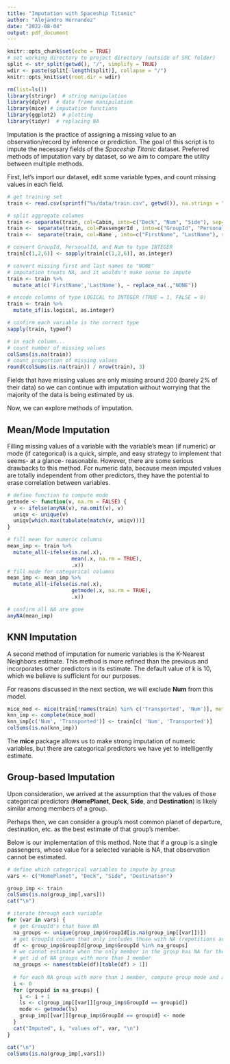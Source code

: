 ```yaml
---
title: "Imputation with Spaceship Titanic"
author: "Alejandro Hernandez"
date: "2022-08-04"
output: pdf_document
---
```


```r
knitr::opts_chunk$set(echo = TRUE)
# set working directory to project directory (outside of SRC folder)
split <- str_split(getwd(), "/", simplify = TRUE)
wdir <- paste(split[-length(split)], collapse = "/")
knitr::opts_knit$set(root.dir = wdir)
```

```r
rm(list=ls())
library(stringr)  # string manipulation
library(dplyr)  # data frame manipulation
library(mice) # imputation functions
library(ggplot2)  # plotting
library(tidyr)  # replacing NA
```

Imputation is the practice of assigning a missing value to an observation/record by inference or prediction. The goal of this script is to impute the necessary fields of the *Spaceship Titanic* dataset. Preferred methods of imputation vary by dataset, so we aim to compare the utility between multiple methods.

First, let's import our dataset, edit some variable types, and count missing values in each field.

```r
# get training set
train <- read.csv(sprintf("%s/data/train.csv", getwd()), na.strings = "")

# split aggregate columns
train <- separate(train, col=Cabin, into=c("Deck", "Num", "Side"), sep='/')
train <-  separate(train, col=PassengerId , into=c("GroupId", "PersonalId"), sep='_')
train <-  separate(train, col=Name , into=c("FirstName", "LastName"), sep=' ')

# convert GroupId, PersonalId, and Num to type INTEGER
train[c(1,2,6)] <- sapply(train[c(1,2,6)], as.integer)

# convert missing first and last names to "NONE"
# imputation treats NA, and it wouldn't make sense to impute
train <- train %>%
  mutate_at(c('FirstName','LastName'), ~ replace_na(.,"NONE"))

# encode columns of type LOGICAL to INTEGER (TRUE = 1, FALSE = 0)
train <- train %>%
  mutate_if(is.logical, as.integer)

# confirm each variable is the correct type
sapply(train, typeof)
```

```r
# in each column...
# count number of missing values
colSums(is.na(train))
# count proportion of missing values
round(colSums(is.na(train)) / nrow(train), 3)
```

Fields that have missing values are only missing around 200 (barely 2% of their data) so we can continue with imputation without worrying that the majority of the data is being estimated by us.

Now, we can explore methods of imputation.

## Mean/Mode Imputation

Filling missing values of a variable with the variable's mean (if numeric) or mode (if categorical) is a quick, simple, and easy strategy to implement that seems- at a glance- reasonable. However, there are some serious drawbacks to this method. For numeric data, because mean imputed values are totally independent from other predictors, they have the potential to erase correlation between variables.

```r
# define function to compute mode
getmode <- function(v, na.rm = FALSE) {
  v <- ifelse(anyNA(v), na.omit(v), v)
  uniqv <- unique(v)
  uniqv[which.max(tabulate(match(v, uniqv)))]
}
```
```r
# fill mean for numeric columns
mean_imp <- train %>%
  mutate_all(~ifelse(is.na(.x),
                     mean(.x, na.rm = TRUE),
                     .x))
# fill mode for categorical columns
mean_imp <- mean_imp %>%
  mutate_all(~ifelse(is.na(.x),
                     getmode(.x, na.rm = TRUE),
                     .x))

# confirm all NA are gone
anyNA(mean_imp)
```

## KNN Imputation

A second method of imputation for numeric variables is the K-Nearest Neighbors estimate. This method is more refined than the previous and incorporates other predictors in its estimate. The default value of k is 10, which we believe is sufficient for our purposes.

For reasons discussed in the next section, we will exclude **Num** from this model.

```r
mice_mod <- mice(train[!names(train) %in% c('Transported', 'Num')], method="rf")
knn_imp <- complete(mice_mod)
knn_imp[c('Num', 'Transported')] <- train[c( 'Num', 'Transported')]
colSums(is.na(knn_imp))
```

The **mice** package allows us to make strong imputation of numeric variables, but there are categorical predictors we have yet to intelligently estimate.

## Group-based Imputation

Upon consideration, we arrived at the assumption that the values of those categorical predictors (**HomePlanet**, **Deck**, **Side**, and **Destination**) is likely similar among members of a group.

Perhaps then, we can consider a group's most common planet of departure, destination, etc. as the best estimate of that group's member.

Below is our implementation of this method. Note that if a group is a single passengers, whose value for a selected variable is NA, that observation cannot be estimated.

```r
# define which categorical variables to impute by group
vars <- c("HomePlanet", "Deck", "Side", "Destination")

group_imp <- train
colSums(is.na(group_imp[,vars]))
cat("\n")

# iterate through each variable
for (var in vars) {
  # get GroupId's that have NA
  na_groups <- unique(group_imp$GroupId[is.na(group_imp[[var]])])
  # get GroupId column that only includes those with NA (repetitions are present)
  df <- group_imp$GroupId[group_imp$GroupId %in% na_groups]
  # we cannot estimate when the only member in the group has NA for the variable
  # get id of NA groups with more than 1 member
  na_groups <- names(table(df)[table(df) > 1])
  
  # for each NA group with more than 1 member, compute group mode and assign to NA
  i <- 0
  for (groupid in na_groups) {
    i <- i + 1
    ls <- c(group_imp[[var]][group_imp$GroupId == groupid])
    mode <- getmode(ls)
    group_imp[[var]][group_imp$GroupId == groupid] <- mode
  }
  cat("Imputed", i, "values of", var, "\n")
}

cat("\n")
colSums(is.na(group_imp[,vars]))
```